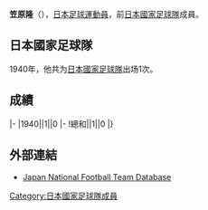 {{Infobox football biography
|name=笠原隆
|image=
|fullname=笠原隆
|birth_date={{Birth date and age|1918|3|26}}
|cityofbirth=
|countryofbirth=[[日本|日本]]
|height=
|position=[[中场|中场]]
|currentclub=
|years=
|clubs=
|caps(goals)=
|nationalyears=1940
|nationalteam=[[日本國家足球隊|日本]]
|nationalcaps(goals)=1 (0)
}}
'''笠原隆'''（{{Bd|1918年|3月26日||}}），[[日本|日本]][[足球|足球]][[運動員|運動員]]，前[[日本國家足球隊|日本國家足球隊]]成員。

==日本國家足球隊==
1940年，他共为[[日本國家足球隊|日本國家足球隊]]出场1次。

==成績==
{{Football player national team statistics|JPN}}
|-
|1940||1||0
|-
!總和||1||0
|}

==外部連結==
{{Reflist}}
*[https://web.archive.org/web/20130922163525/http://www.japannationalfootballteam.com/en/players/kasahara_takashi.html Japan National Football Team Database]

{{Japan-sport-bio-stub}}
{{Soccer-player-stub}}
[[Category:日本國家足球隊成員|Category:日本國家足球隊成員]]